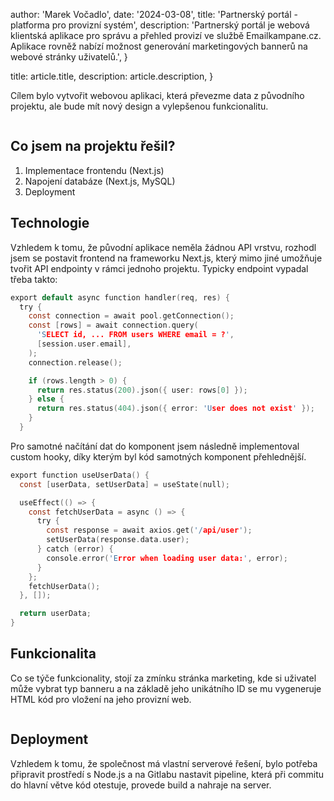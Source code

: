 
  author: 'Marek Vočadlo',
  date: '2024-03-08',
  title: 'Partnerský portál - platforma pro provizní systém',
  description:
    'Partnerský portál je webová klientská aplikace pro správu a přehled provizí ve službě Emailkampane.cz. Aplikace rovněž nabízí možnost generování marketingových bannerů na webové stránky uživatelů.',
}

  title: article.title,
  description: article.description,
}


Cílem bylo vytvořit webovou aplikaci, která převezme data z původního projektu, ale bude mít nový design a vylepšenou funkcionalitu.

<Image src={portal} alt=""/>

## Co jsem na projektu řešil?

1. Implementace frontendu (Next.js)
2. Napojení databáze (Next.js, MySQL)
3. Deployment

## Technologie

Vzhledem k tomu, že původní aplikace neměla žádnou API vrstvu, rozhodl jsem se postavit frontend na frameworku Next.js, který mimo jiné umožňuje tvořit API endpointy v rámci jednoho projektu. Typicky endpoint vypadal třeba takto:

```c
export default async function handler(req, res) {
  try {
    const connection = await pool.getConnection();
    const [rows] = await connection.query(
      'SELECT id, ... FROM users WHERE email = ?',
      [session.user.email],
    );
    connection.release();

    if (rows.length > 0) {
      return res.status(200).json({ user: rows[0] });
    } else {
      return res.status(404).json({ error: 'User does not exist' });
    }
  }
```

Pro samotné načítání dat do komponent jsem následně implementoval custom hooky, díky kterým byl kód samotných komponent přehlednější.

```c
export function useUserData() {
  const [userData, setUserData] = useState(null);

  useEffect(() => {
    const fetchUserData = async () => {
      try {
        const response = await axios.get('/api/user');
        setUserData(response.data.user);
      } catch (error) {
        console.error('Error when loading user data:', error);
      }
    };
    fetchUserData();
  }, []);

  return userData;
}
```

## Funkcionalita

Co se týče funkcionality, stojí za zmínku stránka marketing, kde si uživatel může vybrat typ banneru a na základě jeho unikátního ID se mu vygeneruje HTML kód pro vložení na jeho provizní web.

<Image src={banner} alt=""/>

## Deployment

Vzhledem k tomu, že společnost má vlastní serverové řešení, bylo potřeba připravit prostředí s Node.js a na Gitlabu nastavit pipeline, která při commitu do hlavní větve kód otestuje, provede build a nahraje na server.